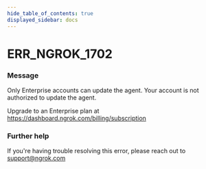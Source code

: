 ```yaml
---
hide_table_of_contents: true
displayed_sidebar: docs
---
```



# ERR_NGROK_1702

### Message

Only Enterprise accounts can update the agent.
Your account is not authorized to update the agent.

Upgrade to an Enterprise plan at https://dashboard.ngrok.com/billing/subscription

<ErrorDetails error="err_ngrok_1702" />

### Further help

If you're having trouble resolving this error, please reach out to [support@ngrok.com](mailto:support@ngrok.com?subject=Help%20with%20ERR_NGROK_1702)
